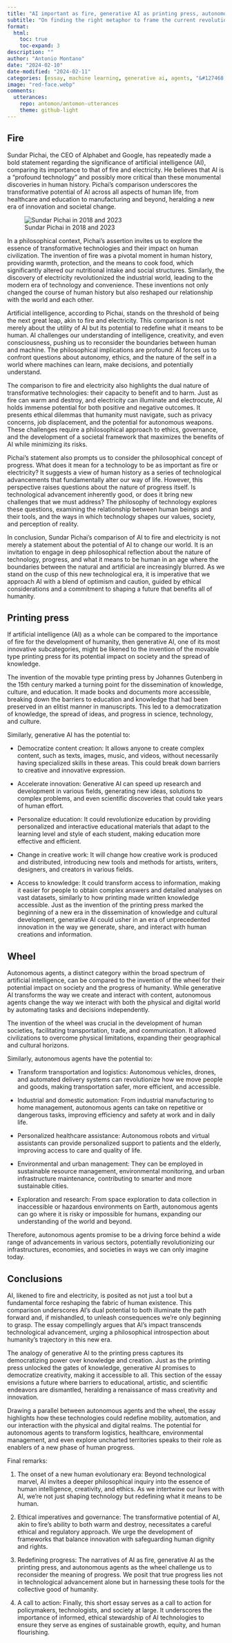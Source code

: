 ```yaml
---
title: "AI important as fire, generative AI as printing press, autonomous agents as wheel?"
subtitle: "On finding the right metaphor to frame the current revolution"
format:
  html:
    toc: true
    toc-expand: 3
description: ""
author: "Antonio Montano"
date: "2024-02-10"
date-modified: "2024-02-11"
categories: [essay, machine learning, generative ai, agents, "&#127468;&#127463;"]
image: "red-face.webp"
comments: 
  utterances:
    repo: antomon/antomon-utterances
    theme: github-light
---
```


## Fire

Sundar Pichai, the CEO of Alphabet and Google, has repeatedly made a bold statement regarding the significance of artificial intelligence (AI), comparing its importance to that of fire and electricity. He believes that AI is a "profound technology" and possibly more critical than these monumental discoveries in human history. Pichai's comparison underscores the transformative potential of AI across all aspects of human life, from healthcare and education to manufacturing and beyond, heralding a new era of innovation and societal change​​.

![Sundar Pichai in 2018 and 2023](pichai-fire.png){fig-alt="Sundar Pichai in 2018 and 2023"}

In a philosophical context, Pichai's assertion invites us to explore the essence of transformative technologies and their impact on human civilization. The invention of fire was a pivotal moment in human history, providing warmth, protection, and the means to cook food, which significantly altered our nutritional intake and social structures. Similarly, the discovery of electricity revolutionized the industrial world, leading to the modern era of technology and convenience. These inventions not only changed the course of human history but also reshaped our relationship with the world and each other.

Artificial intelligence, according to Pichai, stands on the threshold of being the next great leap, akin to fire and electricity. This comparison is not merely about the utility of AI but its potential to redefine what it means to be human. AI challenges our understanding of intelligence, creativity, and even consciousness, pushing us to reconsider the boundaries between human and machine. The philosophical implications are profound: AI forces us to confront questions about autonomy, ethics, and the nature of the self in a world where machines can learn, make decisions, and potentially understand.

The comparison to fire and electricity also highlights the dual nature of transformative technologies: their capacity to benefit and to harm. Just as fire can warm and destroy, and electricity can illuminate and electrocute, AI holds immense potential for both positive and negative outcomes. It presents ethical dilemmas that humanity must navigate, such as privacy concerns, job displacement, and the potential for autonomous weapons. These challenges require a philosophical approach to ethics, governance, and the development of a societal framework that maximizes the benefits of AI while minimizing its risks.

Pichai's statement also prompts us to consider the philosophical concept of progress. What does it mean for a technology to be as important as fire or electricity? It suggests a view of human history as a series of technological advancements that fundamentally alter our way of life. However, this perspective raises questions about the nature of progress itself. Is technological advancement inherently good, or does it bring new challenges that we must address? The philosophy of technology explores these questions, examining the relationship between human beings and their tools, and the ways in which technology shapes our values, society, and perception of reality.

In conclusion, Sundar Pichai's comparison of AI to fire and electricity is not merely a statement about the potential of AI to change our world. It is an invitation to engage in deep philosophical reflection about the nature of technology, progress, and what it means to be human in an age where the boundaries between the natural and artificial are increasingly blurred. As we stand on the cusp of this new technological era, it is imperative that we approach AI with a blend of optimism and caution, guided by ethical considerations and a commitment to shaping a future that benefits all of humanity.

## Printing press

If artificial intelligence (AI) as a whole can be compared to the importance of fire for the development of humanity, then generative AI, one of its most innovative subcategories, might be likened to the invention of the movable type printing press for its potential impact on society and the spread of knowledge.

The invention of the movable type printing press by Johannes Gutenberg in the 15th century marked a turning point for the dissemination of knowledge, culture, and education. It made books and documents more accessible, breaking down the barriers to education and knowledge that had been preserved in an elitist manner in manuscripts. This led to a democratization of knowledge, the spread of ideas, and progress in science, technology, and culture.

Similarly, generative AI has the potential to:

-   Democratize content creation: It allows anyone to create complex content, such as texts, images, music, and videos, without necessarily having specialized skills in these areas. This could break down barriers to creative and innovative expression.

-   Accelerate innovation: Generative AI can speed up research and development in various fields, generating new ideas, solutions to complex problems, and even scientific discoveries that could take years of human effort.

-   Personalize education: It could revolutionize education by providing personalized and interactive educational materials that adapt to the learning level and style of each student, making education more effective and efficient.

-   Change in creative work: It will change how creative work is produced and distributed, introducing new tools and methods for artists, writers, designers, and creators in various fields.

-   Access to knowledge: It could transform access to information, making it easier for people to obtain complex answers and detailed analyses on vast datasets, similarly to how printing made written knowledge accessible. Just as the invention of the printing press marked the beginning of a new era in the dissemination of knowledge and cultural development, generative AI could usher in an era of unprecedented innovation in the way we generate, share, and interact with human creations and information.

## Wheel

Autonomous agents, a distinct category within the broad spectrum of artificial intelligence, can be compared to the invention of the wheel for their potential impact on society and the progress of humanity. While generative AI transforms the way we create and interact with content, autonomous agents change the way we interact with both the physical and digital world by automating tasks and decisions independently.

The invention of the wheel was crucial in the development of human societies, facilitating transportation, trade, and communication. It allowed civilizations to overcome physical limitations, expanding their geographical and cultural horizons.

Similarly, autonomous agents have the potential to:

-   Transform transportation and logistics: Autonomous vehicles, drones, and automated delivery systems can revolutionize how we move people and goods, making transportation safer, more efficient, and accessible.

-   Industrial and domestic automation: From industrial manufacturing to home management, autonomous agents can take on repetitive or dangerous tasks, improving efficiency and safety at work and in daily life.

-   Personalized healthcare assistance: Autonomous robots and virtual assistants can provide personalized support to patients and the elderly, improving access to care and quality of life.

-   Environmental and urban management: They can be employed in sustainable resource management, environmental monitoring, and urban infrastructure maintenance, contributing to smarter and more sustainable cities.

-   Exploration and research: From space exploration to data collection in inaccessible or hazardous environments on Earth, autonomous agents can go where it is risky or impossible for humans, expanding our understanding of the world and beyond.

Therefore, autonomous agents promise to be a driving force behind a wide range of advancements in various sectors, potentially revolutionizing our infrastructures, economies, and societies in ways we can only imagine today.

## Conclusions

AI, likened to fire and electricity, is posited as not just a tool but a fundamental force reshaping the fabric of human existence. This comparison underscores AI's dual potential to both illuminate the path forward and, if mishandled, to unleash consequences we're only beginning to grasp. The essay compellingly argues that AI's impact transcends technological advancement, urging a philosophical introspection about humanity's trajectory in this new era.

The analogy of generative AI to the printing press captures its democratizing power over knowledge and creation. Just as the printing press unlocked the gates of knowledge, generative AI promises to democratize creativity, making it accessible to all. This section of the essay envisions a future where barriers to educational, artistic, and scientific endeavors are dismantled, heralding a renaissance of mass creativity and innovation.

Drawing a parallel between autonomous agents and the wheel, the essay highlights how these technologies could redefine mobility, automation, and our interaction with the physical and digital realms. The potential for autonomous agents to transform logistics, healthcare, environmental management, and even explore uncharted territories speaks to their role as enablers of a new phase of human progress.

Final remarks:

1.  The onset of a new human evolutionary era: Beyond technological marvel, AI invites a deeper philosophical inquiry into the essence of human intelligence, creativity, and ethics. As we intertwine our lives with AI, we're not just shaping technology but redefining what it means to be human.

2.  Ethical imperatives and governance: The transformative potential of AI, akin to fire's ability to both warm and destroy, necessitates a careful ethical and regulatory approach. We urge the development of frameworks that balance innovation with safeguarding human dignity and rights.

3.  Redefining progress: The narratives of AI as fire, generative AI as the printing press, and autonomous agents as the wheel challenge us to reconsider the meaning of progress. We posit that true progress lies not in technological advancement alone but in harnessing these tools for the collective good of humanity.

4.  A call to action: Finally, this short essay serves as a call to action for policymakers, technologists, and society at large. It underscores the importance of informed, ethical stewardship of AI technologies to ensure they serve as engines of sustainable growth, equity, and human flourishing.